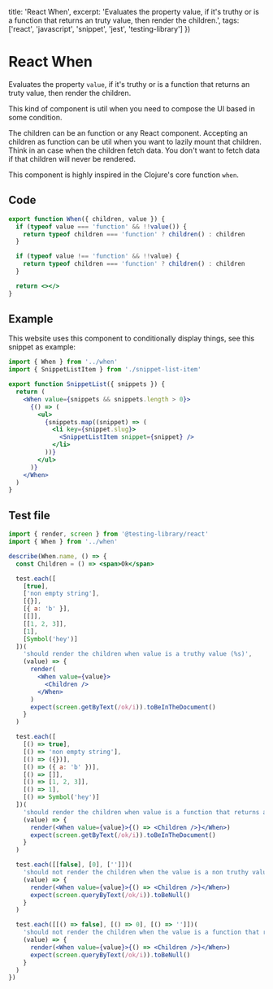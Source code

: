 
  title: 'React When',
  excerpt: 'Evaluates the property value, if it\'s truthy or is a function that returns an truty value, then render the children.',
  tags: ['react', 'javascript', 'snippet', 'jest', 'testing-library']
})

# React When

Evaluates the property `value`, if it's truthy or is a function that returns an truty value, then render the children.

This kind of component is util when you need to compose the UI based in some condition.

The children can be an function or any React component. Accepting an children as function can be util when you want to lazily mount that children. Think in an case when the children fetch data. You don't want to fetch data if that children will never be rendered.

This component is highly inspired in the Clojure's core function `when`.

## Code

```jsx label=when.jsx
export function When({ children, value }) {
  if (typeof value === 'function' && !!value()) {
    return typeof children === 'function' ? children() : children
  }

  if (typeof value !== 'function' && !!value) {
    return typeof children === 'function' ? children() : children
  }

  return <></>
}
```

## Example

This website uses this component to conditionally display things, see this snippet as example:

```jsx
import { When } from '../when'
import { SnippetListItem } from './snippet-list-item'

export function SnippetList({ snippets }) {
  return (
    <When value={snippets && snippets.length > 0}>
      {() => (
        <ul>
          {snippets.map((snippet) => (
            <li key={snippet.slug}>
              <SnippetListItem snippet={snippet} />
            </li>
          ))}
        </ul>
      )}
    </When>
  )
}
```

## Test file

```jsx label=__tests__/when.test.jsx
import { render, screen } from '@testing-library/react'
import { When } from '../when'

describe(When.name, () => {
  const Children = () => <span>Ok</span>

  test.each([
    [true],
    ['non empty string'],
    [{}],
    [{ a: 'b' }],
    [[]],
    [[1, 2, 3]],
    [1],
    [Symbol('hey')]
  ])(
    'should render the children when value is a truthy value (%s)',
    (value) => {
      render(
        <When value={value}>
          <Children />
        </When>
      )
      expect(screen.getByText(/ok/i)).toBeInTheDocument()
    }
  )

  test.each([
    [() => true],
    [() => 'non empty string'],
    [() => ({})],
    [() => ({ a: 'b' })],
    [() => []],
    [() => [1, 2, 3]],
    [() => 1],
    [() => Symbol('hey')]
  ])(
    'should render the children when value is a function that returns a truthy value (%s)',
    (value) => {
      render(<When value={value}>{() => <Children />}</When>)
      expect(screen.getByText(/ok/i)).toBeInTheDocument()
    }
  )

  test.each([[false], [0], ['']])(
    'should not render the children when the value is a non truthy value (%s)',
    (value) => {
      render(<When value={value}>{() => <Children />}</When>)
      expect(screen.queryByText(/ok/i)).toBeNull()
    }
  )

  test.each([[() => false], [() => 0], [() => '']])(
    'should not render the children when the value is a function that returns a non truthy value (%s)',
    (value) => {
      render(<When value={value}>{() => <Children />}</When>)
      expect(screen.queryByText(/ok/i)).toBeNull()
    }
  )
})
```


